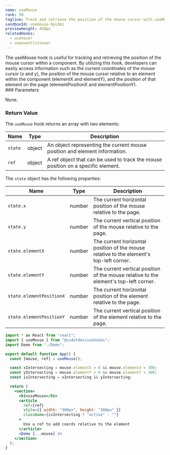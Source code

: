 ```yaml
---
name: useMouse
rank: 50
tagline: Track and retrieve the position of the mouse cursor with useMouse.
sandboxId: usemouse-8yu3mi
previewHeight: 450px
relatedHooks:
  - usehover
  - useeventlistener
---
```



<HookDescription name={frontmatter.name}>
  The useMouse hook is useful for tracking and retrieving the position of the
  mouse cursor within a component. By utilizing this hook, developers can easily
  access information such as the current coordinates of the mouse cursor (x and
  y), the position of the mouse cursor relative to an element within the
  component (elementX and elementY), and the position of that element on the
  page (elementPositionX and elementPositionY).
</HookDescription>

<div class="reference">
  ### Parameters

  None.

  ### Return Value

  The `useMouse` hook returns an array with two elements:

  | Name    | Type   | Description                                                                      |
  | ------- | ------ | -------------------------------------------------------------------------------- |
  | `state` | object | An object representing the current mouse position and element information.       |
  | `ref`   | object | A ref object that can be used to track the mouse position on a specific element. |

  The `state` object has the following properties:

  | Name                     | Type   | Description                                                                             |
  | ------------------------ | ------ | --------------------------------------------------------------------------------------- |
  | `state.x`                | number | The current horizontal position of the mouse relative to the page.                      |
  | `state.y`                | number | The current vertical position of the mouse relative to the page.                        |
  | `state.elementX`         | number | The current horizontal position of the mouse relative to the element's top-left corner. |
  | `state.elementY`         | number | The current vertical position of the mouse relative to the element's top-left corner.   |
  | `state.elementPositionX` | number | The current horizontal position of the element relative to the page.                    |
  | `state.elementPositionY` | number | The current vertical position of the element relative to the page.                      |
</div>

<CodePreview
  sandboxId={frontmatter.sandboxId}
  previewHeight={frontmatter.previewHeight}
/>

<StaticCodeContainer>

```jsx
import * as React from "react";
import { useMouse } from "@uidotdev/usehooks";
import Demo from "./Demo";

export default function App() {
  const [mouse, ref] = useMouse();

  const xIntersecting = mouse.elementX > 0 && mouse.elementX < 300;
  const yIntersecting = mouse.elementY > 0 && mouse.elementY < 300;
  const isIntersecting = xIntersecting && yIntersecting;

  return (
    <section>
      <h1>useMouse</h1>
      <article
        ref={ref}
        style={{ width: "300px", height: "300px" }}
        className={isIntersecting ? "active" : ""}
      >
        Use a ref to add coords relative to the element
      </article>
      <Demo {...mouse} />
    </section>
  );
}
```

</StaticCodeContainer>
